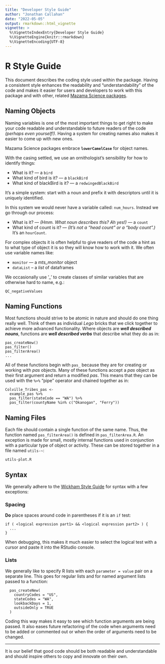 ```yaml
---
title: "Developer Style Guide"
author: "Jonathan Callahan"
date: "2022-05-05"
output: rmarkdown::html_vignette
vignette: >
  %\VignetteIndexEntry{Developer Style Guide}
  %\VignetteEngine{knitr::rmarkdown}
  %\VignetteEncoding{UTF-8}
---
```


# R Style Guide

This document describes the coding style used within the package.  Having a
consistent style enhances the readability and "understandability" of the code 
and makes it easier for users and developers to work with this package and
with other, related [Mazama Science packages](https://github.com/MazamaScience).

## Naming Objects

Naming variables is one of the most important things to get right to make your 
code readable and understandable to future readers of the code _(perhaps even 
yourself!)_. Having a system for creating names also makes it easier to come up 
with new ones.

Mazama Science packages embrace **`lowerCamelCase`** for object names.

With the casing settled, we use an ornithologist’s sensibility for how to 
identify things:

* What is it? — a `bird`
* What kind of bird  is it? — a `blackBird`
* What kind of blackBird  is it? — a `redwingedBlackBird`

It’s a simple system:  start with a noun and prefix it with descriptors until 
it is uniquely identified.

In this system we would never have a variable called: `num_hours`. Instead we go 
through our process:

* What is it? — _(Hmm. What noun describes this? Ah yes!)_ — a `count`
* What kind of count  is it? — _(It's not a "head count" or a "body count".)_ 
It's an `hourCount`.

For complex objects it is often helpful to give readers of the code a hint as to 
what type of object it is so they will know how to work with it. We often use 
variable names like:

* `monitor`  — a _mts_monitor_ object
* `dataList` -- a _list_ of dataframes

We occasionally use ‘_’ to create classes of similar variables that are 
otherwise hard to name, e.g.:

```
QC_negativeValues
```

## Naming Functions

Most functions should strive to be atomic in nature and should do one thing 
really well. Think of them as individual _Lego_ bricks that we click together
to achieve more advanced functionality. Where objects are _**well described nouns**_, 
functions are _**well described verbs**_ that describe what they do as in:

```
pas_createNew()
pas_filter()
pas_filterArea()
...
```

All of these functions begin with `pas_` because they are for creating or working
with _pas_ objects. Many of these functions accept a _pas_ object as their first 
argument and return a modified _pas_. This means that they can be used with the
`%>%` "pipe" operator and chained together as in:

```
Colville_Tribes_pas <-
  example_pas %>%
  pas_filter(stateCode == "WA") %>%
  pas_filter(countyName %in% c("Okanogan", "Ferry"))
```  

## Naming Files

Each file should contain a single function of the same name. Thus, the function 
named `pas_filterArea()` is defined in `pas_filterArea.R`. An exception is made
for small, mostly internal functions used in conjunction with a particular type
of object or activity. These can be stored together in a file named `utils-~`:

```
utils-plot.R
```

## Syntax

We generally adhere to the [Wickham Style Guide](http://adv-r.had.co.nz/Style.html) 
for syntax with a few exceptions:

### Spacing

**Do** place spaces around code in parentheses if it is an `if` test:

```
if ( <logical expression part1> && <logical expression part2> ) {
  ...
}
```

When debugging, this makes it much easier to select the logical test with a 
cursor and paste it into the RStudio console.

### Lists

We generally like to specify R lists with each `parameter = value` pair on a 
separate line. This goes for regular lists and for named argument lists passed 
to a function:

```
  pas_createNew(
    countryCodes = "US",
    stateCodes = "WA",
    lookbackDays = 1,
    outsideOnly = TRUE
  )
```

Coding this way makes it easy to see which function arguments are being passed.
It also eases future refactoring of the code when arguments need to be added
or commented out or when the order of arguments need to be changed.

-----

It is our belief that good code should be both readable and understandable and
should inspire others to copy and innovate on their own.
